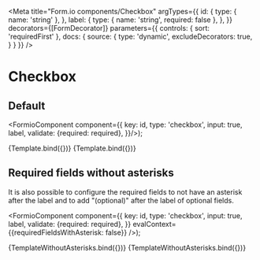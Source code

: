 
<Meta
  title="Form.io components/Checkbox"
  argTypes={{
    id: {
      type: { name: 'string' },
    },
    label: {
      type: { name: 'string', required: false },
    },
  }}
  decorators={[FormDecorator]}
  parameters={{
    controls: { sort: 'requiredFirst' },
    docs: {
      source: {
        type: 'dynamic',
        excludeDecorators: true,
      }
    }
  }}
/>

# Checkbox

## Default

  <FormioComponent component={{
      key: id,
      type: 'checkbox',
      input: true,
      label,
      validate: {required: required},
}}/>);

<Canvas>
  <Story name="Default" args={{ id: 'agree-terms', label: 'Ik ga akkoord met de voorwaarden'}}>
    {Template.bind({})}
  </Story>
  <Story name="Required" args={{ id: 'agree-terms', label: 'Ik ga akkoord met de voorwaarden', required: true}}>
    {Template.bind({})}
  </Story>
</Canvas>

## Required fields without asterisks

It is also possible to configure the required fields to not have an asterisk after the label and to add "(optional)"
after the label of optional fields.

  <FormioComponent component={{
      key: id,
      type: 'checkbox',
      input: true,
      label,
      validate: {required: required},
}} evalContext={{requiredFieldsWithAsterisk: false}} />);

<Canvas>
  <Story name="Optional" args={{ id: 'agree-terms', label: 'Ik ga akkoord met de voorwaarden'}}>
    {TemplateWithoutAsterisks.bind({})}
  </Story>
  <Story name="Required no asterisk" args={{ id: 'agree-terms', label: 'Ik ga akkoord met de voorwaarden', required: true}}>
    {TemplateWithoutAsterisks.bind({})}
  </Story>
</Canvas>


<Props story="Default" />
